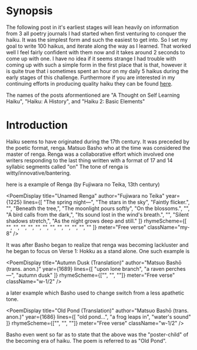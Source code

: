 # Synopsis

The following post in it's earliest stages will lean heavily on information from 3 all poetry journals I had started when first venturing to conquer the haiku. 
It was the simplest form and such the easiest to get into. So I set my goal to write 100 haikus, and iterate along the way as I learned. That worked well I feel fairly 
confident with them now and it takes around 2 seconds to come up with one. I have no idea if it seems strange I had trouble with coming up with such a simple form in 
the first place that is that, however it is quite true that i sometimes spent an hour on my daily 5 haikus during the early stages of this challenge. Furthermore if 
you are interested in my continuing efforts in producing quality haiku they can be found [here](/poetry/haiku).

The names of the posts aformentioned are "A Thought on Self Learning Haiku", "Haiku: A History", and "Haiku 2: Basic Elements"

# Introduction

Haiku seems to have originated during the 17th century. It was preceded by the poetic format, renga. Matsuo Basho who at the time was considered the master of renga. 
Renga was a collaborative effort which involved one writers responding to the last thing written with a format of 17 and 14 syllabic segments called "on" The 
tone of renga  is witty/innovative/bantering.

here is a example of Renga (by Fujiwara no Teika, 13th century)

<PoemDisplay
  title="Unamed Renga"
  author="Fujiwara no Teika"
  year={1225}
  lines={[
    "The spring night—",
    "The stars in the sky",
    "Faintly flicker.",
    "",
    "Beneath the tree,",
    "The moonlight pours softly",
    "On the blossoms.",
    "",
    "A bird calls from the dark,",
    "Its sound lost in the wind's breath.",
    "",
    "Silent shadows stretch,",
    "As the night grows deep and still."
  ]}
  rhymeScheme={[
    "", "", "", "",
    "", "", "", "",
    "", "", "", ""
  ]}
  meter="Free verse"
  className="my-8"
/>

It was after Basho began to realize that renga was becoming lackluster  and he began to focus on Verse 1: Hokku as a stand alone. One such example is

<div className="flex space-x-4 my-8">
  <PoemDisplay
    title="Autumn Dusk"
    author="Matsuo Bashō"
    year={1689}
    lines={[
      "kare‑da ni",
      "karasu no tomarikeri",
      "aki no kure"
    ]}
    rhymeScheme={["", "", ""]}
    meter="5‑7‑5 syllables"
    className="w-1/2"
  />

  <PoemDisplay
    title="Autumn Dusk (Translation)"
    author="Matsuo Bashō (trans. anon.)"
    year={1689}
    lines={[
      "upon lone branch",
      "a raven perches—",
      "autumn dusk"
    ]}
    rhymeScheme={["", "", ""]}
    meter="Free verse"
    className="w-1/2"
  />
</div>

a later example which Basho used to change switch from a less apathetic tone.

<div className="flex space-x-4 my-8">
  <PoemDisplay
    title="Old Pond"
    author="Matsuo Bashō"
    year={1686}
    lines={[
      "furuike ya",
      "kawazu tobikomu",
      "mizu no oto"
    ]}
    rhymeScheme={["", "", ""]}
    meter="5‑7‑5 syllables"
    className="w-1/2"
  />

  <PoemDisplay
    title="Old Pond (Translation)"
    author="Matsuo Bashō (trans. anon.)"
    year={1686}
    lines={[
      "old pond…",
      "a frog leaps in",
      "water's sound"
    ]}
    rhymeScheme={["", "", ""]}
    meter="Free verse"
    className="w-1/2"
  />
</div>


Basho even went so far as to state that the above was the "poster-child" of the becoming era of haiku. The poem is referred to as "Old Pond".

